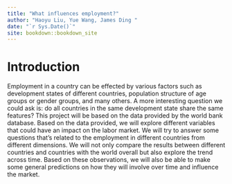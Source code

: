 ```yaml
--- 
title: "What influences employment?"
author: "Haoyu Liu, Yue Wang, James Ding "
date: "`r Sys.Date()`"
site: bookdown::bookdown_site
---
```


# Introduction
Employment in a country can be effected by various factors such as development states of different countries, population structure of age groups or gender groups, and many others. A more interesting question we could ask is: do all countries in the same development state share the same features? This project will be based on the data provided by the world bank database. Based on the data provided, we will explore different variables that could have an impact on the labor market. We will try to answer some questions that’s related to the employment in different countries from different dimensions. We will not only compare the results between different countries and countries with the world overall but also explore the trend across time. Based on these observations, we will also be able to make some general predictions on how they will involve over time and influence the market. 

